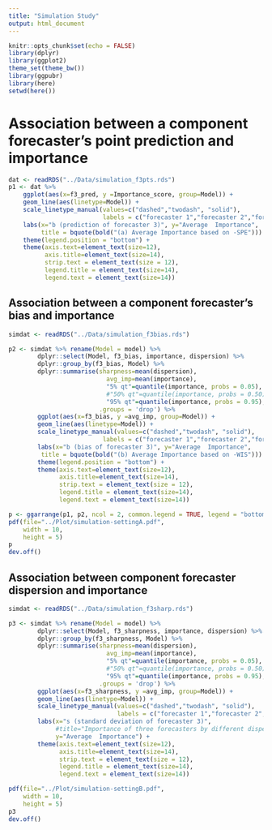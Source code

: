 ```yaml
---
title: "Simulation Study"
output: html_document
---
```


```r
knitr::opts_chunk$set(echo = FALSE)
library(dplyr)
library(ggplot2)
theme_set(theme_bw())
library(ggpubr)
library(here)
setwd(here())
```

# Association between a component forecaster's point prediction and importance 

```r
dat <- readRDS("../Data/simulation_f3pts.rds")
p1 <- dat %>% 
    ggplot(aes(x=f3_pred, y =Importance_score, group=Model)) +
    geom_line(aes(linetype=Model)) +
    scale_linetype_manual(values=c("dashed","twodash", "solid"),
                          labels = c("forecaster 1","forecaster 2","forecaster 3")) +
    labs(x="b (prediction of forecaster 3)", y="Average  Importance", 
         title = bquote(bold("(a) Average Importance based on -SPE"))) +
    theme(legend.position = "bottom") + 
    theme(axis.text=element_text(size=12),
          axis.title=element_text(size=14),
          strip.text = element_text(size = 12),
          legend.title = element_text(size=14),
          legend.text = element_text(size=14))
```


## Association between a component forecaster's bias and importance

```r
simdat <- readRDS("../Data/simulation_f3bias.rds")

p2 <- simdat %>% rename(Model = model) %>% 
        dplyr::select(Model, f3_bias, importance, dispersion) %>%
        dplyr::group_by(f3_bias, Model) %>%
        dplyr::summarise(sharpness=mean(dispersion), 
                           avg_imp=mean(importance), 
                           "5% qt"=quantile(importance, probs = 0.05), 
                           #"50% qt"=quantile(importance, probs = 0.50),
                           "95% qt"=quantile(importance, probs = 0.95), 
                         .groups = 'drop') %>% 
        ggplot(aes(x=f3_bias, y =avg_imp, group=Model)) +
        geom_line(aes(linetype=Model)) +
        scale_linetype_manual(values=c("dashed","twodash", "solid"),
                          labels = c("forecaster 1","forecaster 2","forecaster 3")) +
        labs(x="b (bias of forecaster 3)", y="Average  Importance", 
         title = bquote(bold("(b) Average Importance based on -WIS"))) +
        theme(legend.position = "bottom") + 
        theme(axis.text=element_text(size=12),
              axis.title=element_text(size=14),
              strip.text = element_text(size = 12),
              legend.title = element_text(size=14),
              legend.text = element_text(size=14))
```


```r
p <- ggarrange(p1, p2, ncol = 2, common.legend = TRUE, legend = "bottom")
pdf(file="../Plot/simulation-settingA.pdf",
    width = 10,
    height = 5)
p
dev.off()
```


## Association between component forecaster dispersion and importance

```r
simdat <- readRDS("../Data/simulation_f3sharp.rds")

p3 <- simdat %>% rename(Model = model) %>%  
        dplyr::select(Model, f3_sharpness, importance, dispersion) %>%
        dplyr::group_by(f3_sharpness, Model) %>%
        dplyr::summarise(sharpness=mean(dispersion), 
                           avg_imp=mean(importance), 
                           "5% qt"=quantile(importance, probs = 0.05), 
                           #"50% qt"=quantile(importance, probs = 0.50),
                           "95% qt"=quantile(importance, probs = 0.95), 
                         .groups = 'drop') %>% 
        ggplot(aes(x=f3_sharpness, y =avg_imp, group=Model)) +
        geom_line(aes(linetype=Model)) +
        scale_linetype_manual(values=c("dashed","twodash", "solid"),
                              labels = c("forecaster 1","forecaster 2","forecaster 3")) +
        labs(x="s (standard deviation of forecaster 3)",
             #title="Importance of three forecasters by different dispersion of forecaster 3", 
             y="Average  Importance") + 
        theme(axis.text=element_text(size=12),
              axis.title=element_text(size=14),
              strip.text = element_text(size = 12),
              legend.title = element_text(size=14),
              legend.text = element_text(size=14))
```

```r
pdf(file="../Plot/simulation-settingB.pdf",
    width = 10,
    height = 5)
p3
dev.off()
```